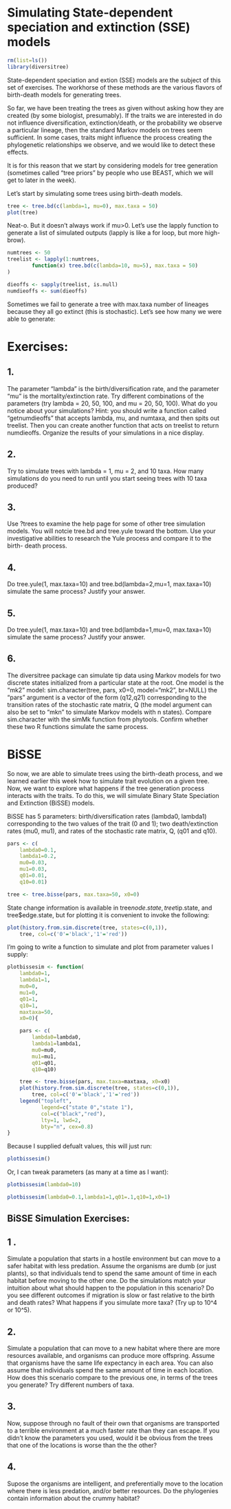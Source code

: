 # Simulating State-dependent speciation and extinction (SSE) models

```r
rm(list=ls())
library(diversitree)
```

State-dependent speciation and extion (SSE) models
      are the subject of this set of exercises. The
      workhorse of these methods are the various flavors
      of birth-death models for generating trees.

So far, we have been treating the trees as given 
      without asking how they are created (by some
      biologist, presumably). If the traits we are
      interested in do not influence diversification, 
      extinction/death, or the probability we observe
      a particular lineage, then the standard Markov models
      on trees seem sufficient. In some cases, traits
      might influence the process creating the phylogenetic
      relationships we observe, and we would like to detect
      these effects.

It is for this reason that we start by considering models for
      tree generation (sometimes called "tree priors" by
      people who use BEAST, which we will get to later in 
      the week).

Let's start by simulating some trees using birth-death models.

```r
tree <- tree.bd(c(lambda=1, mu=0), max.taxa = 50)
plot(tree)
```

Neat-o. But it doesn't always work if mu>0. 
Let's use the lapply function to generate a 
list of simulated outputs (lapply is like a 
for loop, but more high-brow).

```r
numtrees <- 50
treelist <- lapply(1:numtrees, 
		function(x) tree.bd(c(lambda=10, mu=5), max.taxa = 50)
)

dieoffs <- sapply(treelist, is.null)
numdieoffs <- sum(dieoffs)
```

Sometimes we fail to generate a tree with max.taxa number of 
lineages because they all go extinct (this is stochastic).
Let's see how many we were able to generate:

# Exercises:
## 1. 
The parameter "lambda" is the birth/diversification rate,
and the parameter "mu" is the mortality/extinction rate.
Try different combinations of the parameters (try 
lambda = 20, 50, 100, and mu = 20, 50, 100). What do you
notice about your simulations?
Hint: you should write a function called "getnumdieoffs"
that accepts lambda, mu, and numtaxa, and then spits out 
treelist. Then you can create another function that acts on 
treelist to return numdieoffs.
Organize the results of your simulations in a nice display.


## 2. 
Try to simulate trees with lambda = 1, mu = 2, and 10 taxa.
	How many simulations do you need to run until you start
	seeing trees with 10 taxa produced? 


## 3. 
Use ?trees to examine the help page for some of other tree
simulation models. You will notcie tree.bd and tree.yule
toward the bottom. Use your investigative abilities to 
research the Yule process and compare it to the birth-
death process. 

## 4. 
Do tree.yule(1, max.taxa=10) and tree.bd(lambda=2,mu=1, max.taxa=10)
simulate the same process? Justify your answer.

## 5. 
Do tree.yule(1, max.taxa=10) and tree.bd(lambda=1,mu=0, max.taxa=10)
simulate the same process? Justify your answer.

## 6. 
The diversitree package can simulate tip data using Markov
models for two discrete states initialized from a particular 
state at the root. One model is the "mk2" model: 
sim.character(tree, pars, x0=0, model="mk2", br=NULL)
the "pars" argument is a vector of the form (q12,q21)
corresponding to the transition rates of the stochastic
rate matrix, Q (the model argument can also be set to "mkn"
to simulate Markov models with n states).
Compare sim.character with the simMk function from phytools. 
Confirm whether these two R functions simulate the same process.	


# BiSSE

So now, we are able to simulate trees using the birth-death process,
and we learned earlier this week how to simulate trait evolution
on a given tree. Now, we want to explore what happens if 
the tree generation process interacts with the traits. To do this,
we will simulate Binary State Speciation and Extinction (BiSSE)
models.

BiSSE has 5 parameters: birth/diversification rates (lambda0, lambda1)
corresponding to the two values of the trait (0 and 1); two 
death/extinction rates (mu0, mu1), and rates of the stochastic
rate matrix, Q, (q01 and q10).

```r
pars <- c(
	lambda0=0.1, 
	lambda1=0.2, 
	mu0=0.03, 
	mu1=0.03, 
	q01=0.01, 
	q10=0.01) 

tree <- tree.bisse(pars, max.taxa=50, x0=0)
```

State change information is available in tree$node.state,
tree$tip.state, and tree$edge.state, but for plotting
it is convenient to invoke the following:

```r
plot(history.from.sim.discrete(tree, states=c(0,1)),
	tree, col=c('0'='black','1'='red')) 
```

I'm going to write a function to simulate and plot 
from parameter values I supply:

```r
plotbissesim <- function(
	lambda0=1,
	lambda1=1,
	mu0=0,
	mu1=0,
	q01=1,
	q10=1,
	maxtaxa=50,
	x0=0){

	pars <- c(
		lambda0=lambda0, 
		lambda1=lambda1, 
		mu0=mu0, 
		mu1=mu1, 
		q01=q01, 
		q10=q10) 

	tree <- tree.bisse(pars, max.taxa=maxtaxa, x0=x0)
	plot(history.from.sim.discrete(tree, states=c(0,1)),
		tree, col=c('0'='black','1'='red')) 
	legend("topleft", 
           legend=c("state 0","state 1"), 
           col=c("black","red"), 
           lty=1, lwd=2, 
           bty="n", cex=0.8)
}
```

Because I supplied defualt values, this will just run:

```r
plotbissesim()
```

Or, I can tweak parameters (as many at a time as I want):

```r
plotbissesim(lambda0=10)

plotbissesim(lambda0=0.1,lambda1=1,q01=.1,q10=1,x0=1)
```

## BiSSE Simulation Exercises:

## 1 . 
Simulate a population that starts in a hostile environment but can move
to a safer habitat with less predation. Assume the organisms are dumb 
(or just plants), so that individuals tend to spend the same amount of
time in each habitat before moving to the other one. Do the simulations 
match your intuition about what should happen to the population in 
this scenario? Do you see different outcomes if migration is slow
or fast relative to the birth and death rates? What happens if you 
simulate more taxa? (Try up to 10^4 or 10^5).

## 2. 
Simulate a population that can move to a new habitat where there are 
more resources available, and organisms can produce more offspring.
Assume that organisms have the same life expectancy in each area.
You can also assume that individuals spend the same amount of
time in each location. How does this scenario compare to the previous
one, in terms of the trees you generate? Try different numbers of taxa.

## 3.
Now, suppose through no fault of their own that organisms are transported
to a terrible environment at a much faster rate than they can
escape. If you didn't know the parameters you used, would it be
obvious from the trees that one of the locations is worse than the
the other?
 
## 4.
Supose the organisms are intelligent, and preferentially move to the 
location where there is less predation, and/or better resources.
Do the phylogenies contain information about the crummy habitat?



